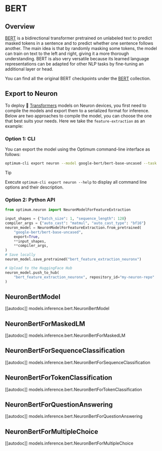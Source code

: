 <!---
Copyright 2025 The HuggingFace Team. All rights reserved.

Licensed under the Apache License, Version 2.0 (the "License");
you may not use this file except in compliance with the License.
You may obtain a copy of the License at

    http://www.apache.org/licenses/LICENSE-2.0

Unless required by applicable law or agreed to in writing, software
distributed under the License is distributed on an "AS IS" BASIS,
WITHOUT WARRANTIES OR CONDITIONS OF ANY KIND, either express or implied.
See the License for the specific language governing permissions and
limitations under the License.
-->

# BERT

## Overview


[BERT](https://huggingface.co/papers/1810.04805) is a bidirectional transformer pretrained on unlabeled text to predict masked tokens in a sentence and to predict whether one sentence follows another. The main idea is that by randomly masking some tokens, the model can train on text to the left and right, giving it a more thorough understanding. BERT is also very versatile because its learned language representations can be adapted for other NLP tasks by fine-tuning an additional layer or head.

You can find all the original BERT checkpoints under the [BERT](https://huggingface.co/collections/google/bert-release-64ff5e7a4be99045d1896dbc) collection.

## Export to Neuron

To deploy 🤗 [Transformers](https://huggingface.co/docs/transformers/index) models on Neuron devices, you first need to compile the models and export them to a serialized format for inference. Below are two approaches to compile the model, you can choose the one that best suits your needs. Here we take the `feature-extraction` as an example:

### Option 1: CLI
  
You can export the model using the Optimum command-line interface as follows:

```bash
optimum-cli export neuron --model google-bert/bert-base-uncased --task feature-extraction --batch_size 1 --sequence_length 128 bert_feature_extraction_neuronx/
```

> [!TIP]
> Execute `optimum-cli export neuron --help` to display all command line options and their description.

### Option 2: Python API

```python
from optimum.neuron import NeuronModelForFeatureExtraction

input_shapes = {"batch_size": 1, "sequence_length": 128}
compiler_args = {"auto_cast": "matmul", "auto_cast_type": "bf16"}
neuron_model = NeuronModelForFeatureExtraction.from_pretrained(
    "google-bert/bert-base-uncased",
    export=True,
    **input_shapes,
    **compiler_args,
)
# Save locally
neuron_model.save_pretrained("bert_feature_extraction_neuronx")

# Upload to the HuggingFace Hub
neuron_model.push_to_hub(
    "bert_feature_extraction_neuronx", repository_id="my-neuron-repo"  # Replace with your HF Hub repo id
)
```

## NeuronBertModel

[[autodoc]] models.inference.bert.NeuronBertModel

## NeuronBertForMaskedLM

[[autodoc]] models.inference.bert.NeuronBertForMaskedLM

## NeuronBertForSequenceClassification

[[autodoc]] models.inference.bert.NeuronBertForSequenceClassification

## NeuronBertForTokenClassification

[[autodoc]] models.inference.bert.NeuronBertForTokenClassification

## NeuronBertForQuestionAnswering

[[autodoc]] models.inference.bert.NeuronBertForQuestionAnswering

## NeuronBertForMultipleChoice

[[autodoc]] models.inference.bert.NeuronBertForMultipleChoice

